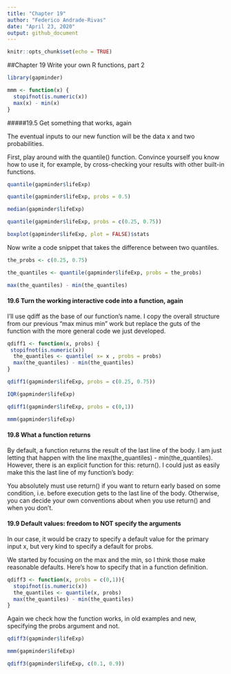 ```yaml
---
title: "Chapter 19"
author: "Federico Andrade-Rivas"
date: "April 23, 2020"
output: github_document
---
```


```r
knitr::opts_chunk$set(echo = TRUE)
```

##Chapter 19 Write your own R functions, part 2

```r
library(gapminder)

mmm <- function(x) {
  stopifnot(is.numeric(x))
  max(x) - min(x)
}
```

#####19.5 Get something that works, again

The eventual inputs to our new function will be the data x and two probabilities.

First, play around with the quantile() function. Convince yourself you know how to use it, for example, by cross-checking your results with other built-in functions.


```r
quantile(gapminder$lifeExp)

quantile(gapminder$lifeExp, probs = 0.5)

median(gapminder$lifeExp)

quantile(gapminder$lifeExp, probs = c(0.25, 0.75))

boxplot(gapminder$lifeExp, plot = FALSE)$stats

```


Now write a code snippet that takes the difference between two quantiles.

```r
the_probs <- c(0.25, 0.75)

the_quantiles <- quantile(gapminder$lifeExp, probs = the_probs)

max(the_quantiles) - min(the_quantiles)

```

#### 19.6 Turn the working interactive code into a function, again

I’ll use qdiff as the base of our function’s name. I copy the overall structure from our previous “max minus min” work but replace the guts of the function with the more general code we just developed.

```r

qdiff1 <- function(x, probs) {
 stopifnot(is.numeric(x))
  the_quantiles <- quantile( x= x , probs = probs)
  max(the_quantiles) - min(the_quantiles)
}

qdiff1(gapminder$lifeExp, probs = c(0.25, 0.75))

IQR(gapminder$lifeExp)

qdiff1(gapminder$lifeExp, probs = c(0,1))

mmm(gapminder$lifeExp)

```

#### 19.8 What a function returns

By default, a function returns the result of the last line of the body. I am just letting that happen with the line max(the_quantiles) - min(the_quantiles). However, there is an explicit function for this: return(). I could just as easily make this the last line of my function’s body:

You absolutely must use return() if you want to return early based on some condition, i.e. before execution gets to the last line of the body. Otherwise, you can decide your own conventions about when you use return() and when you don’t.

#### 19.9 Default values: freedom to NOT specify the arguments

 In our case, it would be crazy to specify a default value for the primary input x, but very kind to specify a default for probs.

We started by focusing on the max and the min, so I think those make reasonable defaults. Here’s how to specify that in a function definition.

```r
qdiff3 <- function(x, probs = c(0,1)){
  stopifnot(is.numeric(x))
  the_quantiles <- quantile(x, probs)
  max(the_quantiles) - min(the_quantiles)
}

```

Again we check how the function works, in old examples and new, specifying the probs argument and not.

```r

qdiff3(gapminder$lifeExp)

mmm(gapminder$lifeExp)

qdiff3(gapminder$lifeExp, c(0.1, 0.9))



```

